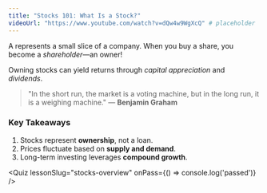 ```yaml
---
title: "Stocks 101: What Is a Stock?"
videoUrl: "https://www.youtube.com/watch?v=dQw4w9WgXcQ" # placeholder
---
```


A <GlossaryTooltip term="Stock" definition="A type of security that represents ownership in a corporation." /> represents a small slice of a company. When you buy a share, you become a _shareholder_—an owner!

Owning stocks can yield returns through _capital appreciation_ and _dividends_.

> "In the short run, the market is a voting machine, but in the long run, it is a weighing machine." — **Benjamin Graham**

### Key Takeaways

1. Stocks represent **ownership**, not a loan.
2. Prices fluctuate based on **supply and demand**.
3. Long-term investing leverages **compound growth**.

<Quiz lessonSlug="stocks-overview" onPass={() => console.log('passed')} />
